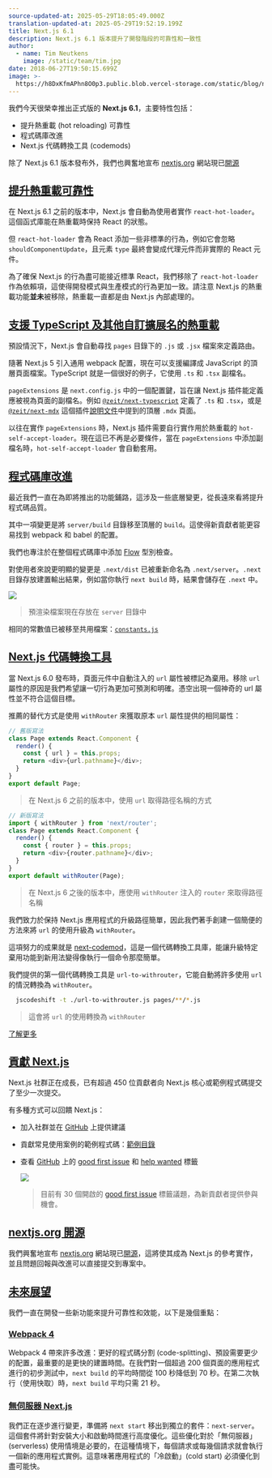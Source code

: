 ```yaml
---
source-updated-at: 2025-05-29T18:05:49.000Z
translation-updated-at: 2025-05-29T19:52:19.199Z
title: Next.js 6.1
description: Next.js 6.1 版本提升了開發階段的可靠性和一致性
author:
  - name: Tim Neutkens
    image: /static/team/tim.jpg
date: 2018-06-27T19:50:15.699Z
image: >-
  https://h8DxKfmAPhn8O0p3.public.blob.vercel-storage.com/static/blog/next-6-1/twitter-card.png
---
```


我們今天很榮幸推出正式版的 **Next.js 6.1**，主要特性包括：

*   提升熱重載 (hot reloading) 可靠性
*   程式碼庫改進
*   Next.js 代碼轉換工具 (codemods)

除了 Next.js 6.1 版本發布外，我們也興奮地宣布 [nextjs.org](https://nextjs.org) 網站現已[開源](https://github.com/vercel/next-site)

[提升熱重載可靠性](#improved-hot-reloading-reliability)
-------------------------------------------------------------------------

在 Next.js 6.1 之前的版本中，Next.js 會自動為使用者實作 `react-hot-loader`。這個函式庫能在熱重載時保持 React 的狀態。

但 `react-hot-loader` 會為 React 添加一些非標準的行為，例如它會忽略 `shouldComponentUpdate`，且元素 `type` 最終會變成代理元件而非實際的 React 元件。

為了確保 Next.js 的行為盡可能接近標準 React，我們移除了 `react-hot-loader` 作為依賴項，這使得開發模式與生產模式的行為更加一致。請注意 Next.js 的熱重載功能**並未**被移除，熱重載一直都是由 Next.js 內部處理的。

[支援 TypeScript 及其他自訂擴展名的熱重載](#hot-reloading-typescript-and-other-custom-extensions)
-------------------------------------------------------------------------------------------------------------

預設情況下，Next.js 會自動尋找 `pages` 目錄下的 `.js` 或 `.jsx` 檔案來定義路由。

隨著 Next.js 5 引入通用 webpack 配置，現在可以支援編譯成 JavaScript 的頂層頁面檔案。TypeScript 就是一個很好的例子，它使用 `.ts` 和 `.tsx` 副檔名。

`pageExtensions` 是 `next.config.js` 中的一個配置鍵，旨在讓 Next.js 插件能定義應被視為頁面的副檔名。例如 [`@zeit/next-typescript`](https://github.com/vercel/next-plugins/tree/master/packages/next-typescript) 定義了 `.ts` 和 `.tsx`，或是 [`@zeit/next-mdx`](https://github.com/vercel/next-plugins/tree/master/packages/next-mdx) 這個插件[說明文件](https://github.com/vercel/next-plugins/tree/master/packages/next-mdx#top-level-mdx-pages)中提到的頂層 `.mdx` 頁面。

以往在實作 `pageExtensions` 時，Next.js 插件需要自行實作用於熱重載的 `hot-self-accept-loader`。現在這已不再是必要條件，當在 `pageExtensions` 中添加副檔名時，`hot-self-accept-loader` 會自動套用。

[程式碼庫改進](#codebase-improvements)
-----------------------------------------------

最近我們一直在為即將推出的功能鋪路，這涉及一些底層變更，從長遠來看將提升程式碼品質。

其中一項變更是將 `server/build` 目錄移至頂層的 `build`。這使得新貢獻者能更容易找到 webpack 和 babel 的配置。

我們也專注於在整個程式碼庫中添加 [Flow](https://flow.org/) 型別檢查。

對使用者來說更明顯的變更是 `.next/dist` 已被重新命名為 `.next/server`。`.next` 目錄存放建置輸出結果，例如當你執行 `next build` 時，結果會儲存在 `.next` 中。

![](https://h8DxKfmAPhn8O0p3.public.blob.vercel-storage.com/static/blog/next-6-1/server-dist.png)

> 預渲染檔案現在存放在 `server` 目錄中

相同的常數值已被移至共用檔案：[`constants.js`](https://github.com/vercel/next.js/blob/canary/lib/constants.js)

[Next.js 代碼轉換工具](#nextjs-codemods)
------------------------------------

當 Next.js 6.0 發布時，頁面元件中自動注入的 `url` 屬性被標記為棄用。移除 `url` 屬性的原因是我們希望讓一切行為更加可預測和明確。憑空出現一個神奇的 url 屬性並不符合這個目標。

推薦的替代方式是使用 `withRouter` 來獲取原本 `url` 屬性提供的相同屬性：

```js filename="page.js"
// 舊版寫法
class Page extends React.Component {
  render() {
    const { url } = this.props;
    return <div>{url.pathname}</div>;
  }
}
export default Page;
```

> 在 Next.js 6 之前的版本中，使用 `url` 取得路徑名稱的方式

```js filename="page.js"
// 新版寫法
import { withRouter } from 'next/router';
class Page extends React.Component {
  render() {
    const { router } = this.props;
    return <div>{router.pathname}</div>;
  }
}
export default withRouter(Page);
```

> 在 Next.js 6 之後的版本中，應使用 `withRouter` 注入的 `router` 來取得路徑名稱

我們致力於保持 Next.js 應用程式的升級路徑簡單，因此我們著手創建一個簡便的方法來將 `url` 的使用升級為 `withRouter`。

這項努力的成果就是 [next-codemod](https://github.com/vercel/next-codemod)，這是一個代碼轉換工具庫，能讓升級特定棄用功能到新用法變得像執行一個命令那麼簡單。

我們提供的第一個代碼轉換工具是 `url-to-withrouter`，它能自動將許多使用 `url` 的情況轉換為 `withRouter`。

```bash filename="Terminal"
  jscodeshift -t ./url-to-withrouter.js pages/**/*.js
```

> 這會將 `url` 的使用轉換為 `withRouter`

[了解更多](https://github.com/vercel/next-codemod#url-to-withrouter)

[貢獻 Next.js](#contributing-to-nextjs)
--------------------------------------------------

Next.js 社群正在成長，已有超過 450 位貢獻者向 Next.js 核心或範例程式碼提交了至少一次提交。

有多種方式可以回饋 Next.js：

*   加入社群並在 [GitHub](https://github.com/vercel/next.js/discussions) 上提供建議
    
*   貢獻常見使用案例的範例程式碼：[範例目錄](https://github.com/vercel/next.js/tree/canary/examples)
    
*   查看 [GitHub](https://github.com/vercel/next.js) 上的 [good first issue](https://github.com/vercel/next.js/issues?q=is%3Aissue+is%3Aopen+sort%3Aupdated-desc+label%3A%22good+first+issue%22) 和 [help wanted](https://github.com/vercel/next.js/issues?q=is%3Aissue+is%3Aopen+sort%3Aupdated-desc+label%3A%22help+wanted%22) 標籤
    
    ![](https://h8DxKfmAPhn8O0p3.public.blob.vercel-storage.com/static/blog/next-6-1/good-first-issue.png)
    
    > 目前有 30 個開啟的 [good first issue](https://github.com/vercel/next.js/issues?q=is%3Aissue+is%3Aopen+sort%3Aupdated-desc+label%3A%22good+first+issue%22) 標籤議題，為新貢獻者提供參與機會。
    

[nextjs.org 開源](#nextjsorg-open-source)
------------------------------------------------

我們興奮地宣布 [nextjs.org](https://nextjs.org) 網站現已[開源](https://github.com/vercel/next-site)，這將使其成為 Next.js 的參考實作，並且問題回報與改進可以直接提交到專案中。

[未來展望](#future)
-----------------

我們一直在開發一些新功能來提升可靠性和效能，以下是幾個重點：

### [Webpack 4](#webpack-4)

Webpack 4 帶來許多改進：更好的程式碼分割 (code-splitting)、預設需要更少的配置，最重要的是更快的建置時間。在我們對一個超過 200 個頁面的應用程式進行的初步測試中，`next build` 的平均時間從 100 秒降低到 70 秒。在第二次執行（使用快取）時，`next build` 平均只需 21 秒。

### [無伺服器 Next.js](#serverless-nextjs)

我們正在逐步進行變更，準備將 `next start` 移出到獨立的套件：`next-server`。這個套件將針對安裝大小和啟動時間進行高度優化。這些優化對於「無伺服器」(serverless) 使用情境是必要的，在這種情境下，每個請求或每幾個請求就會執行一個新的應用程式實例。這意味著應用程式的「冷啟動」(cold start) 必須優化到盡可能快。